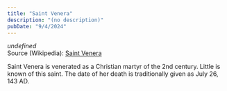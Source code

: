 ```yaml
---
title: "Saint Venera"
description: "(no description)"
pubDate: "9/4/2024"
---
```


*undefined*  
Source (Wikipedia): [Saint Venera][1]

Saint Venera is venerated as a Christian martyr of the 2nd century. Little is known of this saint. The date of her death is traditionally given as July 26, 143 AD.

[1]: https://en.wikipedia.org/wiki/Saint_Venera
